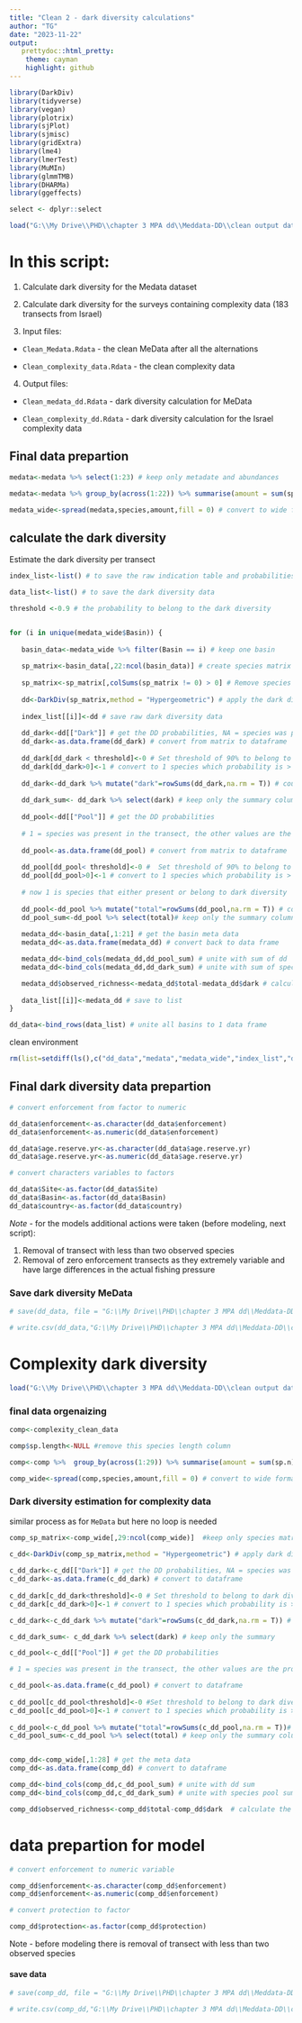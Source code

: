 ```yaml
---
title: "Clean 2 - dark diversity calculations"
author: "TG"
date: "2023-11-22"
output:
   prettydoc::html_pretty:
    theme: cayman
    highlight: github
---
```


```r
library(DarkDiv)
library(tidyverse)
library(vegan)
library(plotrix)
library(sjPlot)
library(sjmisc)
library(gridExtra)
library(lme4)
library(lmerTest)
library(MuMIn)
library(glmmTMB)
library(DHARMa)
library(ggeffects)

select <- dplyr::select

load("G:\\My Drive\\PHD\\chapter 3 MPA dd\\Meddata-DD\\clean output data\\Clean_Medata.Rdata")

```

# In this script:

1. Calculate dark diversity for the Medata dataset  

2. Calculate dark diversity for the surveys containing complexity data (183 transects from Israel)

3. Input files:

* `Clean_Medata.Rdata` - the clean MeData after all the alternations

* `Clean_complexity_data.Rdata` -  the clean complexity data

4. Output files:

* `Clean_medata_dd.Rdata` - dark diversity calculation for MeData 

* `Clean_complexity_dd.Rdata` - dark diversity calculation for the Israel complexity data 


## Final data prepartion

```r

medata<-medata %>% select(1:23) # keep only metadate and abundances

medata<-medata %>% group_by(across(1:22)) %>% summarise(amount = sum(sp.n)) %>% ungroup() # sum the individuals from the same species in each transect

medata_wide<-spread(medata,species,amount,fill = 0) # convert to wide format

```


## calculate the dark diversity

Estimate the dark diversity per transect
 
```r

index_list<-list() # to save the raw indication table and probabilities of each basin

data_list<-list() # to save the dark diversity data

threshold <-0.9 # the probability to belong to the dark diversity


for (i in unique(medata_wide$Basin)) {
 
   basin_data<-medata_wide %>% filter(Basin == i) # keep one basin 
   
   sp_matrix<-basin_data[,22:ncol(basin_data)] # create species matrix
   
   sp_matrix<-sp_matrix[,colSums(sp_matrix != 0) > 0] # Remove species with that have no ocurrance in the basin
  
   dd<-DarkDiv(sp_matrix,method = "Hypergeometric") # apply the dark diversity algorithm 
   
   index_list[[i]]<-dd # save raw dark diversity data
   
   dd_dark<-dd[["Dark"]] # get the DD probabilities, NA = species was present in the transect
   dd_dark<-as.data.frame(dd_dark) # convert from matrix to dataframe
   
   dd_dark[dd_dark < threshold]<-0 # Set threshold of 90% to belong to dark diversity so smaller prob = 0
   dd_dark[dd_dark>0]<-1 # convert to 1 species which probability is > threshold
   
   dd_dark<-dd_dark %>% mutate("dark"=rowSums(dd_dark,na.rm = T)) # count how many species are in the dark diversity
   
   dd_dark_sum<- dd_dark %>% select(dark) # keep only the summary column
   
   dd_pool<-dd[["Pool"]] # get the DD probabilities
   
   # 1 = species was present in the transect, the other values are the probabilities to belong to the dark diversity
   
   dd_pool<-as.data.frame(dd_pool) # convert from matrix to dataframe
  
   dd_pool[dd_pool< threshold]<-0 #  Set threshold of 90% to belong to dark diversity so smaller prob = 0
   dd_pool[dd_pool>0]<-1 # convert to 1 species which probability is > threshold
   
   # now 1 is species that either present or belong to dark diversity
   
   dd_pool<-dd_pool %>% mutate("total"=rowSums(dd_pool,na.rm = T)) # count the number of observed and dark species 
   dd_pool_sum<-dd_pool %>% select(total)# keep only the summary column
   
   medata_dd<-basin_data[,1:21] # get the basin meta data
   medata_dd<-as.data.frame(medata_dd) # convert back to data frame 

   medata_dd<-bind_cols(medata_dd,dd_pool_sum) # unite with sum of dd 
   medata_dd<-bind_cols(medata_dd,dd_dark_sum) # unite with sum of species pool 

   medata_dd$observed_richness<-medata_dd$total-medata_dd$dark # calculate the observed richness
   
   data_list[[i]]<-medata_dd # save to list
}

dd_data<-bind_rows(data_list) # unite all basins to 1 data frame
```


clean environment

```r

rm(list=setdiff(ls(),c("dd_data","medata","medata_wide","index_list","data_list","threshold")))

```

## Final dark diversity data prepartion

```r

# convert enforcement from factor to numeric

dd_data$enforcement<-as.character(dd_data$enforcement)
dd_data$enforcement<-as.numeric(dd_data$enforcement)

dd_data$age.reserve.yr<-as.character(dd_data$age.reserve.yr)
dd_data$age.reserve.yr<-as.numeric(dd_data$age.reserve.yr)

# convert characters variables to factors

dd_data$Site<-as.factor(dd_data$Site)
dd_data$Basin<-as.factor(dd_data$Basin)
dd_data$country<-as.factor(dd_data$country)


```

*Note* - for the models additional actions were taken (before modeling, next script):

1. Removal of transect with less than two observed species 
2. Removal of zero enforcement transects as they extremely variable and have large differences in  the actual fishing pressure

### Save dark diversity MeData 

```r
# save(dd_data, file = "G:\\My Drive\\PHD\\chapter 3 MPA dd\\Meddata-DD\\clean output data\\Clean_MeData_dd.Rdata")

# write.csv(dd_data,"G:\\My Drive\\PHD\\chapter 3 MPA dd\\Meddata-DD\\clean output data\\Clean_MeData_dd.csv")
```

# Complexity dark diversity

```r
load("G:\\My Drive\\PHD\\chapter 3 MPA dd\\Meddata-DD\\clean output data\\Clean_complexity_data.Rdata")
```


###  final data orgenaizing

```r
comp<-complexity_clean_data

comp$sp.length<-NULL #remove this species length column 

comp<-comp %>%  group_by(across(1:29)) %>% summarise(amount = sum(sp.n)) %>% ungroup() # unite species counts in the same transects

comp_wide<-spread(comp,species,amount,fill = 0) # convert to wide format

```

### Dark diversity estimation for complexity data

similar process as for `MeData` but here no loop is needed


```r
comp_sp_matrix<-comp_wide[,29:ncol(comp_wide)]  #keep only species matrix
   
c_dd<-DarkDiv(comp_sp_matrix,method = "Hypergeometric") # apply dark diversity algorithm

c_dd_dark<-c_dd[["Dark"]] # get the DD probabilities, NA = species was present in the transect
c_dd_dark<-as.data.frame(c_dd_dark) # convert to dataframe
   
c_dd_dark[c_dd_dark<threshold]<-0 # Set threshold to belong to dark diversity so smaller prob = 0
c_dd_dark[c_dd_dark>0]<-1 # convert to 1 species which probability is > threshold

c_dd_dark<-c_dd_dark %>% mutate("dark"=rowSums(c_dd_dark,na.rm = T)) # count the dark diversity species

c_dd_dark_sum<- c_dd_dark %>% select(dark) # keep only the summary

c_dd_pool<-c_dd[["Pool"]] # get the DD probabilities

# 1 = species was present in the transect, the other values are the probabilities to belong to the dark diversity

c_dd_pool<-as.data.frame(c_dd_pool) # convert to dataframe 
  
c_dd_pool[c_dd_pool<threshold]<-0 #Set threshold to belong to dark diversity so smaller prob=0
c_dd_pool[c_dd_pool>0]<-1 # convert to 1 species which probability is > threshold
   
c_dd_pool<-c_dd_pool %>% mutate("total"=rowSums(c_dd_pool,na.rm = T))# count the species in the species pool
c_dd_pool_sum<-c_dd_pool %>% select(total) # keep only the summary column


comp_dd<-comp_wide[,1:28] # get the meta data
comp_dd<-as.data.frame(comp_dd) # convert to dataframe 

comp_dd<-bind_cols(comp_dd,c_dd_pool_sum) # unite with dd sum
comp_dd<-bind_cols(comp_dd,c_dd_dark_sum) # unite with species pool sum

comp_dd$observed_richness<-comp_dd$total-comp_dd$dark  # calculate the observed richness

```

# data prepartion for model

```r

# convert enforcement to numeric variable

comp_dd$enforcement<-as.character(comp_dd$enforcement)
comp_dd$enforcement<-as.numeric(comp_dd$enforcement)

# convert protection to factor

comp_dd$protection<-as.factor(comp_dd$protection)

```


Note - before modeling there is removal of transect with less than two observed species 

#### save data

```r
# save(comp_dd, file = "G:\\My Drive\\PHD\\chapter 3 MPA dd\\Meddata-DD\\clean output data\\Clean_complexity_dd.Rdata")

# write.csv(comp_dd,"G:\\My Drive\\PHD\\chapter 3 MPA dd\\Meddata-DD\\clean output data\\Clean_complexity_dd.csv")

```


